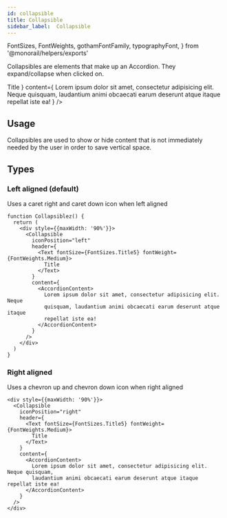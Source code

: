 ```yaml
---
id: collapsible
title: Collapsible
sidebar_label:  Collapsible
---
```



  FontSizes,
  FontWeights,
  gothamFontFamily,
  typographyFont,
} from '@monorail/helpers/exports'

Collapsibles are elements that make up an Accordion. They expand/collapse when clicked on.

<ShowCase>
  <div style={{maxWidth: '90%'}}>
  <Collapsible
    iconPosition="left"
    header={
      <Text fontSize={FontSizes.Title5} fontWeight={FontWeights.Medium}>
        Title
      </Text>
    }
    content={
      <AccordionContent>
        Lorem ipsum dolor sit amet, consectetur adipisicing elit. Neque
        quisquam, laudantium animi obcaecati earum deserunt atque itaque
        repellat iste ea!
      </AccordionContent>
    }
  />
  </div>
</ShowCase>

## Usage

Collapsibles are used to show or hide content that is not immediately needed by the user in order to save vertical space.

## Types

### Left aligned (default)

Uses a caret right and caret down icon when left aligned


```tsx live
function Collapsiblez() {
  return (
    <div style={{maxWidth: '90%'}}>
      <Collapsible
        iconPosition="left"
        header={
          <Text fontSize={FontSizes.Title5} fontWeight={FontWeights.Medium}>
            Title
          </Text>
        }
        content={
          <AccordionContent>
            Lorem ipsum dolor sit amet, consectetur adipisicing elit. Neque
            quisquam, laudantium animi obcaecati earum deserunt atque itaque
            repellat iste ea!
          </AccordionContent>
        }
      />
    </div>
  )
}
```

### Right aligned

Uses a chevron up and chevron down icon when right aligned


```tsx live
<div style={{maxWidth: '90%'}}>
  <Collapsible
    iconPosition="right"
    header={
      <Text fontSize={FontSizes.Title5} fontWeight={FontWeights.Medium}>
        Title
      </Text>
    }
    content={
      <AccordionContent>
        Lorem ipsum dolor sit amet, consectetur adipisicing elit. Neque quisquam,
        laudantium animi obcaecati earum deserunt atque itaque repellat iste ea!
      </AccordionContent>
    }
  />
</div>
```
